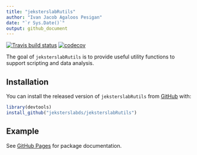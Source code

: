 ```yaml
---
title: "jeksterslabRutils"
author: "Ivan Jacob Agaloos Pesigan"
date: "`r Sys.Date()`"
output: github_document
---
```


<!-- README.md is generated from README.Rmd. Please edit that file -->

<!-- badges: start -->
[![Travis build status](https://travis-ci.org/jeksterslabds/jeksterslabRutils.svg?branch=master)](https://travis-ci.org/jeksterslabds/jeksterslabRutils)
[![codecov](https://codecov.io/github/jeksterslabds/jeksterslabRutils/branch/master/graphs/badge.svg)](https://codecov.io/github/jeksterslabds/jeksterslabRutils) 
<!-- badges: end -->

The goal of `jeksterslabRutils` is to provide useful utility functions
to support scripting and data analysis.

## Installation

You can install the released version of `jeksterslabRutils` from [GitHub](https://github.com/jeksterslabds/jeksterslabRutils) with:

```r
library(devtools)
install_github("jeksterslabds/jeksterslabRutils")
```

## Example

See [GitHub Pages](https://jeksterslabds.github.io/jeksterslabRutils/)
for package documentation.
